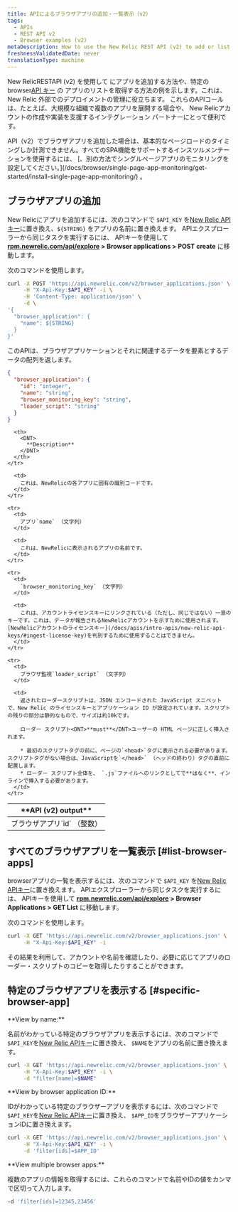 ```yaml
---
title: APIによるブラウザアプリの追加・一覧表示（v2）
tags:
  - APIs
  - REST API v2
  - Browser examples (v2)
metaDescription: How to use the New Relic REST API (v2) to add or list browser apps.
freshnessValidatedDate: never
translationType: machine
---
```


New RelicRESTAPI (v2) を使用して[<InlinePopover type="browser" />](/docs/browser/new-relic-browser/welcome-new-relic-browser/new-relic-browser) にアプリを追加する方法や、特定のbrowser[API キー](/docs/apis/rest-api-v2/requirements/api-keys) の アプリのリストを取得する方法の例を示します。これは、New Relic 外部でのデプロイメントの管理に役立ちます。 これらのAPIコールは、たとえば、大規模な組織で複数のアプリを展開する場合や、 New Relicアカウントの作成や実装を支援するインテグレーション パートナーにとって便利です。

<Callout variant="important">
  API（v2）でブラウザアプリを追加した場合は、基本的なページロードのタイミングしか計測できません。すべてのSPA機能をサポートするインスツルメンテーションを使用するには、 [、別の方法でシングルページアプリのモニタリングを設定してください。](/docs/browser/single-page-app-monitoring/get-started/install-single-page-app-monitoring/) 。
</Callout>

## ブラウザアプリの追加

New Relicにアプリを追加するには、次のコマンドで `$API_KEY` を[New Relic APIキー](/docs/apis/rest-api-v2/requirements/api-keys#rest-api-key)に置き換え、`${STRING}` をアプリの名前に置き換えます。 APIエクスプローラーから同じタスクを実行するには、 APIキーを使用して <DNT>**[rpm.newrelic.com/api/explore](https://rpm.newrelic.com/api/explore) &gt; Browser applications &gt; POST create**</DNT> に移動します。

次のコマンドを使用します。

```sh
curl -X POST 'https://api.newrelic.com/v2/browser_applications.json' \
     -H "X-Api-Key:$API_KEY" -i \
     -H 'Content-Type: application/json' \
     -d \
'{
  "browser_application": {
    "name": ${STRING}
  }
}'
```

このAPIは、ブラウザアプリケーションとそれに関連するデータを要素とするデータの配列を返します。

```json
{
  "browser_application": {
    "id": "integer",
    "name": "string",
    "browser_monitoring_key": "string",
    "loader_script": "string"
  }
}
```

<table>
  <thead>
    <tr>
      <th width={250}>
        <DNT>
          **API (v2) output**
        </DNT>
      </th>

      <th>
        <DNT>
          **Description**
        </DNT>
      </th>
    </tr>
  </thead>

  <tbody>
    <tr>
      <td>
        ブラウザアプリ`id` （整数）
      </td>

      <td>
        これは、NewRelicの各アプリに固有の識別コードです。
      </td>
    </tr>

    <tr>
      <td>
        アプリ`name` （文字列）
      </td>

      <td>
        これは、NewRelicに表示されるアプリの名前です。
      </td>
    </tr>

    <tr>
      <td>
        `browser_monitoring_key` （文字列）
      </td>

      <td>
        これは、アカウントライセンスキーにリンクされている（ただし、同じではない）一意のキーです。これは、データが報告されるNewRelicアカウントを示すために使用されます。 [NewRelicアカウントのライセンスキー](/docs/apis/intro-apis/new-relic-api-keys/#ingest-license-key)を判別するために使用することはできません。
      </td>
    </tr>

    <tr>
      <td>
        ブラウザ監視`loader_script` （文字列）
      </td>

      <td>
        返されたローダースクリプトは、JSON エンコードされた JavaScript スニペットで、New Relic のライセンスキーとアプリケーション ID が設定されています。スクリプトの残りの部分は静的なもので、サイズは約10kです。

        ローダー スクリプト<DNT>**must**</DNT>ユーザーの HTML ページに正しく挿入されます。

        * 最初のスクリプトタグの前に、ページの`<head>`タグに表示される必要があります。スクリプトタグがない場合は、JavaScriptを`</head>` （ヘッドの終わり）タグの直前に配置します。
        * ローダー スクリプト全体を、 `.js`ファイルへのリンクとしてで**はなく**、インラインで挿入する必要があります。
      </td>
    </tr>
  </tbody>
</table>

## すべてのブラウザアプリを一覧表示 [#list-browser-apps]

browserアプリの一覧を表示するには、次のコマンドで `$API_KEY` を[New Relic APIキー](/docs/apis/rest-api-v2/requirements/api-keys#rest-api-key)に置き換えます。 APIエクスプローラーから同じタスクを実行するには、 APIキーを使用して <DNT>**[rpm.newrelic.com/api/explore](https://rpm.newrelic.com/api/explore) &gt; Browser Applications &gt; GET List**</DNT> に移動します。

次のコマンドを使用します。

```sh
curl -X GET 'https://api.newrelic.com/v2/browser_applications.json' \
     -H "X-Api-Key:$API_KEY" -i
```

その結果を利用して、アカウントや名前を確認したり、必要に応じてアプリのローダー・スクリプトのコピーを取得したりすることができます。

## 特定のブラウザアプリを表示する [#specific-browser-app]

<DNT>
  **View by name:**
</DNT>

名前がわかっている特定のブラウザアプリを表示するには、次のコマンドで`$API_KEY`を[New Relic APIキー](/docs/apis/rest-api-v2/requirements/api-keys#rest-api-key)に置き換え、 `$NAME`をアプリの名前に置き換えます。

```sh
curl -X GET 'https://api.newrelic.com/v2/browser_applications.json' \
     -H "X-Api-Key:$API_KEY" -i \
     -d "filter[name]=$NAME"
```

<DNT>
  **View by browser application ID:**
</DNT>

IDがわかっている特定のブラウザーアプリを表示するには、次のコマンドで`$API_KEY`を[New Relic APIキー](/docs/apis/rest-api-v2/requirements/api-keys#rest-api-key)に置き換え、 `$APP_ID`をブラウザーアプリケーションIDに置き換えます。

```sh
curl -X GET 'https://api.newrelic.com/v2/browser_applications.json' \
     -H "X-Api-Key:$API_KEY" -i \
     -d 'filter[ids]=$APP_ID'
```

<DNT>
  **View multiple browser apps:**
</DNT>

複数のアプリの情報を取得するには、これらのコマンドで名前やIDの値をカンマで区切って入力します。

```sh
-d 'filter[ids]=12345,23456'
```
